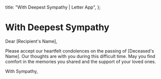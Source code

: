   title: "With Deepest Sympathy | Letter App",
};

# With Deepest Sympathy

Dear [Recipient's Name],

Please accept our heartfelt condolences on the passing of [Deceased's Name]. Our thoughts are with you during this difficult time. May you find comfort in the memories you shared and the support of your loved ones.

With Sympathy,
